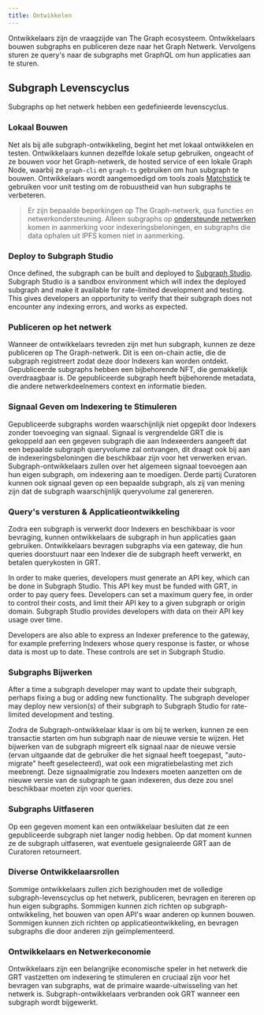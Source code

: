 ```yaml
---
title: Ontwikkelen
---
```


Ontwikkelaars zijn de vraagzijde van The Graph ecosysteem. Ontwikkelaars bouwen subgraphs en publiceren deze naar het Graph Netwerk. Vervolgens sturen ze query's naar de subgraphs met GraphQL om hun applicaties aan te sturen.

## Subgraph Levenscyclus

Subgraphs op het netwerk hebben een gedefinieerde levenscyclus.

### Lokaal Bouwen

Net als bij alle subgraph-ontwikkeling, begint het met lokaal ontwikkelen en testen. Ontwikkelaars kunnen dezelfde lokale setup gebruiken, ongeacht of ze bouwen voor het Graph-netwerk, de hosted service of een lokale Graph Node, waarbij ze `graph-cli` en `graph-ts` gebruiken om hun subgraph te bouwen. Ontwikkelaars wordt aangemoedigd om tools zoals [Matchstick](https://github.com/LimeChain/matchstick) te gebruiken voor unit testing om de robuustheid van hun subgraphs te verbeteren.

> Er zijn bepaalde beperkingen op The Graph-netwerk, qua functies en netwerkondersteuning. Alleen subgraphs op [ondersteunde netwerken](/developing/supported-networks) komen in aanmerking voor indexeringsbeloningen, en subgraphs die data ophalen uit IPFS komen niet in aanmerking.

### Deploy to Subgraph Studio

Once defined, the subgraph can be built and deployed to [Subgraph Studio](/deploying/subgraph-studio-faqs/). Subgraph Studio is a sandbox environment which will index the deployed subgraph and make it available for rate-limited development and testing. This gives developers an opportunity to verify that their subgraph does not encounter any indexing errors, and works as expected.

### Publiceren op het netwerk

Wanneer de ontwikkelaars tevreden zijn met hun subgraph, kunnen ze deze publiceren op The Graph-netwerk. Dit is een on-chain actie, die de subgraph registreert zodat deze door Indexers kan worden ontdekt. Gepubliceerde subgraphs hebben een bijbehorende NFT, die gemakkelijk overdraagbaar is. De gepubliceerde subgraph heeft bijbehorende metadata, die andere netwerkdeelnemers context en informatie bieden.

### Signaal Geven om Indexering te Stimuleren

Gepubliceerde subgraphs worden waarschijnlijk niet opgepikt door Indexers zonder toevoeging van signaal. Signaal is vergrendelde GRT die is gekoppeld aan een gegeven subgraph die aan Indexeerders aangeeft dat een bepaalde subgraph queryvolume zal ontvangen, dit draagt ook bij aan de indexeringsbeloningen die beschikbaar zijn voor het verwerken ervan. Subgraph-ontwikkelaars zullen over het algemeen signaal toevoegen aan hun eigen subgraph, om indexering aan te moedigen. Derde partij Curatoren kunnen ook signaal geven op een bepaalde subgraph, als zij van mening zijn dat de subgraph waarschijnlijk queryvolume zal genereren.

### Query's versturen & Applicatieontwikkeling

Zodra een subgraph is verwerkt door Indexers en beschikbaar is voor bevraging, kunnen ontwikkelaars de subgraph in hun applicaties gaan gebruiken. Ontwikkelaars bevragen subgraphs via een gateway, die hun queries doorstuurt naar een Indexer die de subgraph heeft verwerkt, en betalen querykosten in GRT.

In order to make queries, developers must generate an API key, which can be done in Subgraph Studio. This API key must be funded with GRT, in order to pay query fees. Developers can set a maximum query fee, in order to control their costs, and limit their API key to a given subgraph or origin domain. Subgraph Studio provides developers with data on their API key usage over time.

Developers are also able to express an Indexer preference to the gateway, for example preferring Indexers whose query response is faster, or whose data is most up to date. These controls are set in Subgraph Studio.

### Subgraphs Bijwerken

After a time a subgraph developer may want to update their subgraph, perhaps fixing a bug or adding new functionality. The subgraph developer may deploy new version(s) of their subgraph to Subgraph Studio for rate-limited development and testing.

Zodra de Subgraph-ontwikkelaar klaar is om bij te werken, kunnen ze een transactie starten om hun subgraph naar de nieuwe versie te wijzen. Het bijwerken van de subgraph migreert elk signaal naar de nieuwe versie (ervan uitgaande dat de gebruiker die het signaal heeft toegepast, "auto-migrate" heeft geselecteerd), wat ook een migratiebelasting met zich meebrengt. Deze signaalmigratie zou Indexers moeten aanzetten om de nieuwe versie van de subgraph te gaan indexeren, dus deze zou snel beschikbaar moeten zijn voor queries.

### Subgraphs Uitfaseren

Op een gegeven moment kan een ontwikkelaar besluiten dat ze een gepubliceerde subgraph niet langer nodig hebben. Op dat moment kunnen ze de subgraph uitfaseren, wat eventuele gesignaleerde GRT aan de Curatoren retourneert.

### Diverse Ontwikkelaarsrollen

Sommige ontwikkelaars zullen zich bezighouden met de volledige subgraph-levenscyclus op het netwerk, publiceren, bevragen en itereren op hun eigen subgraphs. Sommigen kunnen zich richten op subgraph-ontwikkeling, het bouwen van open API's waar anderen op kunnen bouwen. Sommigen kunnen zich richten op applicatieontwikkeling, en bevragen subgraphs die door anderen zijn geïmplementeerd.

### Ontwikkelaars en Netwerkeconomie

Ontwikkelaars zijn een belangrijke economische speler in het netwerk die GRT vastzetten om indexering te stimuleren en cruciaal zijn voor het bevragen van subgraphs, wat de primaire waarde-uitwisseling van het netwerk is. Subgraph-ontwikkelaars verbranden ook GRT wanneer een subgraph wordt bijgewerkt.
